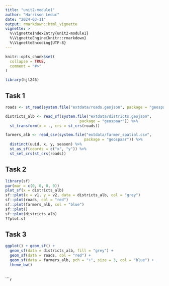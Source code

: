 ```yaml
---
title: "unit2-module1"
author: "Harrison Leduc"
date: "2024-03-11"
output: rmarkdown::html_vignette
vignette: >
  %\VignetteIndexEntry{unit2-module1}
  %\VignetteEngine{knitr::rmarkdown}
  %\VignetteEncoding{UTF-8}
---
```


```r
knitr::opts_chunk$set(
  collapse = TRUE,
  comment = "#>"
)
```

```r
library(hjl246)
```

## Task 1

```r
roads <- st_read(system.file("extdata/roads.geojson", package = "geospaar"))

districts_alb <- read_sf(system.file("extdata/districts.geojson", 
                                 package = "geospaar")) %>% 
  st_transform(x = ., crs = st_crs(roads))

farmers_alb <- read_csv(system.file("extdata/farmer_spatial.csv", 
                                   package = "geospaar")) %>% 
  distinct(uuid, x, y, season) %>% 
  st_as_sf(coords = c("x", "y")) %>% 
  st_set_crs(st_crs(roads))
```

## Task 2

```r
library(sf)
par(mar = c(0, 0, 0, 0))
plot_sf(x = districts_alb)
sf::plot(x = v1, y = v2, data = districts_alb, col = "grey")
sf::plot(roads, col = "red")
sf::plot(farmers_alb, col = "blue")
sf::plot()
sf::plot(districts_alb)
??plot.sf

```

## Task 3

```r
ggplot() + geom_sf() +
  geom_sf(data = districts_alb, fill = "grey") +
  geom_sf(data = roads, col = "red") +
  geom_sf(data = farmers_alb, pch = "+", size = 3, col = "blue") +
  theme_bw()
  

```


``````r


```


